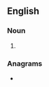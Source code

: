==English==

===Noun===
{{en-noun}}

# {{alternative spelling of|dinghy|lang=en}}

===Anagrams===
* {{anagrams|en|a=deginy|Gidney|Yingde|dyeing}}